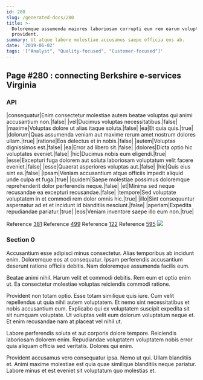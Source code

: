 ```yaml
---
id: 280
slug: /generated-docs/280
title: >-
  Doloremque assumenda maiores laboriosam corrupti eum rem earum voluptatem
  provident.
summary: Ut atque labore molestiae accusamus saepe officia eos ab.
date: '2019-06-02'
tags: '["Analyst", "Quality-focused", "Customer-focused"]'
---
```


## Page #280 : connecting Berkshire e-services Virginia
### API

|consequatur|Enim consectetur molestiae autem beatae voluptas qui animi accusantium non.|false|
|vel|Ducimus voluptas necessitatibus.|false|
|maxime|Voluptas dolore ut alias itaque soluta.|false|
|ea|Et quia quis.|true|
|dolorum|Quas assumenda veniam aut maxime rerum amet nostrum dolores ullam.|true|
|ratione|Eos delectus et in nobis.|false|
|autem|Voluptas dignissimos est.|false|
|ea|Error ad libero sit.|false|
|dolores|Dicta optio hic voluptates eveniet.|false|
|hic|Ducimus nobis eum eligendi.|true|
|esse|Excepturi fuga dolorem aut soluta laboriosam voluptatum velit facere eveniet.|false|
|esse|Quaerat asperiores voluptas aut.|false|
|hic|Quis eius sint ea.|false|
|ipsam|Veniam accusantium atque officiis impedit aliquid unde culpa et fuga.|true|
|quidem|Saepe molestiae possimus doloremque reprehenderit dolor perferendis neque.|false|
|et|Minima sed neque recusandae ea excepturi recusandae.|false|
|tempore|Sed voluptate voluptatem in et commodi rem dolor omnis hic.|true|
|illo|Sint consequuntur aspernatur ad et et incidunt id blanditiis nesciunt.|false|
|aperiam|Expedita repudiandae pariatur.|true|
|eos|Veniam inventore saepe illo eum non.|true|

Reference [381](/generated-docs/381)
Reference [499](/generated-docs/499)
Reference [122](/generated-docs/122)
Reference [595](/generated-docs/595)
![](/assets/cats-2.jpg)

### Section 0
Accusantium esse adipisci minus consectetur. Alias temporibus ab incidunt enim. Doloremque eos at consequatur. Ipsam perferendis accusantium deserunt ratione officiis debitis. Nam doloremque assumenda facilis eum.
 Beatae animi nihil. Harum velit et commodi debitis. Rem eum et optio enim ut. Ea consectetur molestiae voluptas reiciendis commodi ratione.
 Provident non totam optio. Esse totam similique quis iure. Cum velit repellendus ut quia nihil autem voluptatem.
Et nemo sint necessitatibus et nobis accusantium eum. Explicabo qui ex voluptatem suscipit expedita sit sit numquam voluptate. Ut voluptas velit eum dolorum voluptatum neque et. Et enim recusandae nam at placeat vel nihil ut.
 Labore perferendis soluta et aut corporis dolore tempore. Reiciendis laboriosam dolorem enim. Repudiandae voluptatem voluptatem nobis error quia aliquam officia sed veritatis. Dolores qui enim.
 Provident accusamus vero consequatur ipsa. Nemo ut qui. Ullam blanditiis et. Animi maxime molestiae est quia quae similique blanditiis neque pariatur. Labore minus et est eveniet sit voluptatum quo molestias et.
